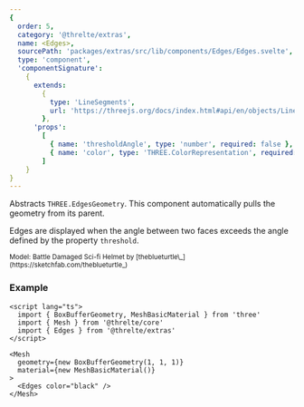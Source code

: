```yaml
---
{
  order: 5,
  category: '@threlte/extras',
  name: <Edges>,
  sourcePath: 'packages/extras/src/lib/components/Edges/Edges.svelte',
  type: 'component',
  'componentSignature':
    {
      extends:
        {
          type: 'LineSegments',
          url: 'https://threejs.org/docs/index.html#api/en/objects/LineSegments'
        },
      'props':
        [
          { name: 'thresholdAngle', type: 'number', required: false },
          { name: 'color', type: 'THREE.ColorRepresentation', required: false }
        ]
    }
}
---
```


Abstracts `THREE.EdgesGeometry`. This component automatically pulls the geometry from its parent.

Edges are displayed when the angle between two faces exceeds the angle defined by the property `threshold`.

<Example path="extras/edges" />

<small>
  Model: Battle Damaged Sci-fi Helmet by [theblueturtle\_](https://sketchfab.com/theblueturtle_)
</small>

### Example

```svelte
<script lang="ts">
  import { BoxBufferGeometry, MeshBasicMaterial } from 'three'
  import { Mesh } from '@threlte/core'
  import { Edges } from '@threlte/extras'
</script>

<Mesh
  geometry={new BoxBufferGeometry(1, 1, 1)}
  material={new MeshBasicMaterial()}
>
  <Edges color="black" />
</Mesh>
```
